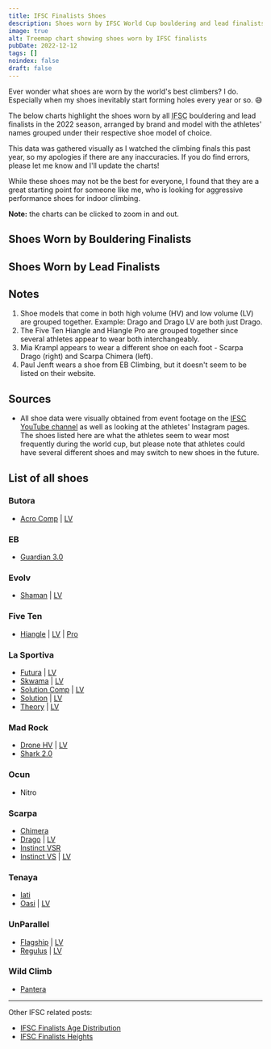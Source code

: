 ```yaml
---
title: IFSC Finalists Shoes
description: Shoes worn by IFSC World Cup bouldering and lead finalists in 2022
image: true
alt: Treemap chart showing shoes worn by IFSC finalists
pubDate: 2022-12-12
tags: []
noindex: false
draft: false
---
```




Ever wonder what shoes are worn by the world's best climbers? I do. Especially
when my shoes inevitably start forming holes every year or so. 😅

The below charts highlight the shoes worn by all <abbr title="International Federation of Sport Climbing">IFSC</abbr>
bouldering and lead finalists in the 2022 season, arranged by brand and model
with the athletes' names grouped under their respective shoe model of choice.

This data was gathered visually as I watched the climbing finals this past
year, so my apologies if there are any inaccuracies. If you do find errors,
please let me know and I'll update the charts!

While these shoes may not be the best for everyone, I found that they are a
great starting point for someone like me, who is looking for aggressive
performance shoes for indoor climbing.

**Note:** the charts can be clicked to zoom in and out.

## Shoes Worn by Bouldering Finalists

<PlotlyPlot>
  <BoulderWhite slot="white" />
  <BoulderDark slot="dark" />
</PlotlyPlot>

## Shoes Worn by Lead Finalists

<PlotlyPlot>
  <LeadWhite slot="white" />
  <LeadDark slot="dark" />
</PlotlyPlot>

## Notes

1. Shoe models that come in both high volume (HV) and low volume (LV) are
   grouped together. Example: Drago and Drago LV are both just Drago.
2. The Five Ten Hiangle and Hiangle Pro are grouped together since several
   athletes appear to wear both interchangeably.
3. Mia Krampl appears to wear a different shoe on each foot - Scarpa Drago
   (right) and Scarpa Chimera (left).
4. Paul Jenft wears a shoe from EB Climbing, but it doesn't seem to be listed on
   their website.

## Sources

- All shoe data were visually obtained from event footage on the [IFSC YouTube
  channel](https://www.youtube.com/@sportclimbing) as well as looking at the
  athletes' Instagram pages. The shoes listed here are what the athletes seem
  to wear most frequently during the world cup, but please note that athletes
  could have several different shoes and may switch to new shoes in the future.

## List of all shoes

### Butora

- [Acro Comp](https://www.butora.com/Product/Detail/view/pid/368/cid/15/spn/Acro-Comp-Black)
  | [LV](https://www.butora.com/Product/Detail/view/pid/366/cid/14/spn/Acro-Comp-Pink)

### EB

- [Guardian 3.0](https://eb-climbing.com/climbing-shoes/guardian)

### Evolv

- [Shaman](https://www.evolvsports.com/int/shaman-66-0000062203)
  | [LV](https://www.evolvsports.com/int/shop/climbing/climbing-shoes/evo-lab/113/shaman-low-volume)

### Five Ten

- [Hiangle](https://www.adidas.com/us/five-ten-hiangle-climbing-shoes/EE9033.html)
  | [LV](https://www.adidas.com/us/five-ten-hiangle-climbing-shoes/EE9071.html)
  | [Pro](https://www.adidas.com/us/five-ten-hiangle-pro-competition-climbing-shoes/FV4744.html)

### La Sportiva

- [Futura](https://www.lasportiva.com/en/futura-man-blue-20r600100)
  | [LV](https://www.lasportiva.com/en/futura-woman-woman-green-20f704000)
- [Skwama](https://www.lasportiva.com/en/skwama-black-10sby)
  | [LV](https://www.lasportiva.com/en/skwama-woman-woman-green-20i705613)
- [Solution Comp](https://www.lasportiva.com/en/solution-comp-man-black-20z999100)
  | [LV](https://www.lasportiva.com/en/solution-comp-woman-woman-pink-30a402602)
- [Solution](https://www.lasportiva.com/en/solution-man-white-20g000100)
  | [LV](https://www.lasportiva.com/en/solution-woman-woman-white-20h000203)
- [Theory](https://www.lasportiva.com/en/theory-man-black-20w999100)
  | [LV](https://www.lasportiva.com/en/theory-woman-woman-black-20x999402)

### Mad Rock

- [Drone HV](https://madrock.com/collections/shoes/products/drone)
  | [LV](https://madrock.com/collections/shoes/products/drone-lv)
- [Shark 2.0](https://madrock.com/collections/shoes/products/shark-2-0)

### Ocun

- Nitro

### Scarpa

- [Chimera](https://world.scarpa.com/product/22684648/chimera-powerfully-soft-black-white-azure)
- [Drago](https://world.scarpa.com/product/18496558/drago-specialized-performance-yellow)
  | [LV](https://world.scarpa.com/product/21354647/drago-lv-specialezd-performance-white.html)
- [Instinct VSR](https://world.scarpa.com/product/18496575/instinct-vsr-specialized-performance-black-azure)
- [Instinct VS](https://world.scarpa.com/product/18496573/instinct-vs-specialized-performance-black)
  | [LV](https://world.scarpa.com/product/18496574/instinct-vs-woman-specialized-performance-black-aqua)

### Tenaya

- [Iati](https://tenaya.net/en/iati)
- [Oasi](https://tenaya.net/en/oasi)
  | [LV](https://tenaya.net/en/oasi-lv)

### UnParallel

- [Flagship](https://www.unparallelsports.com/product/flagship/)
  | [LV](https://www.unparallelsports.com/product/flagship-women-lv/)
- [Regulus](https://www.unparallelsports.com/product/regulus/)
  | [LV](https://www.unparallelsports.com/product/regulus-lv/)

### Wild Climb

- [Pantera](https://www.wildclimb.it/prodotto/pantera-en/)

<hr />

Other IFSC related posts:

- [IFSC Finalists Age Distribution](/ifsc-ages)
- [IFSC Finalists Heights](/ifsc-heights)
